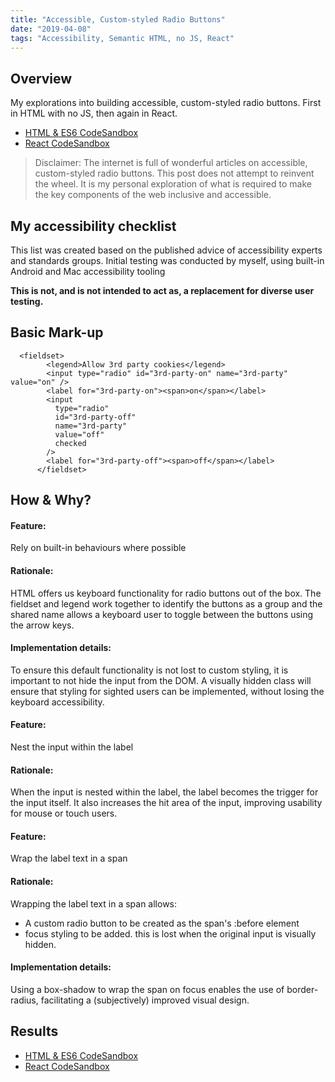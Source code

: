 ```yaml
---
title: "Accessible, Custom-styled Radio Buttons"
date: "2019-04-08"
tags: "Accessibility, Semantic HTML, no JS, React"
---
```



## Overview
<BodyText>
My explorations into building accessible, custom-styled radio buttons. First in HTML with no JS, then again in React.
</BodyText>  

- [HTML & ES6 CodeSandbox](https://codesandbox.io/s/accessible-styled-radio-buttons-no-js-beln1)
- [React CodeSandbox](https://codesandbox.io/s/accessible-custom-styled-radio-buttons-react-xqktr)

> Disclaimer: The internet is full of wonderful articles on accessible, custom-styled radio buttons. This post does not attempt to reinvent the wheel. It is my personal exploration of what is required to make the key components of the web inclusive and accessible.

## My accessibility checklist

This list was created based on the published advice of accessibility experts and standards groups. Initial testing was conducted by myself, using built-in Android and Mac accessibility tooling

**This is not, and is not intended to act as, a replacement for diverse user testing.**

<A11yChecklist />

## Basic Mark-up

```
  <fieldset>
        <legend>Allow 3rd party cookies</legend>
        <input type="radio" id="3rd-party-on" name="3rd-party" value="on" />
        <label for="3rd-party-on"><span>on</span></label>
        <input
          type="radio"
          id="3rd-party-off"
          name="3rd-party"
          value="off"
          checked
        />
        <label for="3rd-party-off"><span>off</span></label>
      </fieldset>
```

## How & Why?

<Accordion>
  <div title="Signalling functionality for keyboard users #1">
    <h4>Feature:</h4>
    <p>Rely on built-in behaviours where possible</p>
    <h4>Rationale:</h4>
    <p>
     HTML offers us keyboard functionality for radio buttons out of the box. The fieldset and legend work together to identify the buttons as a group and the shared name allows a keyboard user to toggle between the buttons using the arrow keys.  
    </p>
    <h4>Implementation details:</h4>
    <p>To ensure this default functionality is not lost to custom styling, it is important to not hide the input from the DOM. A visually hidden class will ensure that styling for sighted users can be implemented, without losing the keyboard accessibility. 
</p>
  </div>
  <div title="Signalling functionality for keyboard users #2">
    <h4>Feature:</h4>
    <p>
      Nest the input within the label 
    </p>
    <h4>Rationale:</h4>
    <p>
      When the input is nested within the label, the label becomes the trigger for the input itself. It also increases the hit area of the input, improving usability for mouse or touch users. 
    </p>
  </div>
  <div title="Signalling functionality to sighted users #1">
    <h4>Feature:</h4>
    <p>
      Wrap the label text in a span 
    </p>
    <h4>Rationale:</h4>
    <p>
      Wrapping the label text in a span allows:
      <ul>
        <li> A custom radio button to be created as the span's :before element</li>
       <li>focus styling to be added. this is lost when the original input is visually hidden.</li>
      </ul>
    </p>
    <h4>Implementation details:</h4>
   <p>Using a box-shadow to wrap the span on focus enables the use of border-radius, facilitating a (subjectively) improved visual design.</p>
  </div>
</Accordion>

## Results

- [HTML & ES6 CodeSandbox](https://codesandbox.io/s/accessible-styled-radio-buttons-no-js-beln1)
- [React CodeSandbox](https://codesandbox.io/s/accessible-custom-styled-radio-buttons-react-xqktr)
